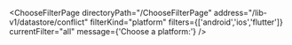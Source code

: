 


<ChooseFilterPage
    directoryPath="/ChooseFilterPage"
    address="/lib-v1/datastore/conflict"
    filterKind="platform"
    filters={['android','ios','flutter']}
    currentFilter="all"
    message={'Choose a platform:'}
/>
